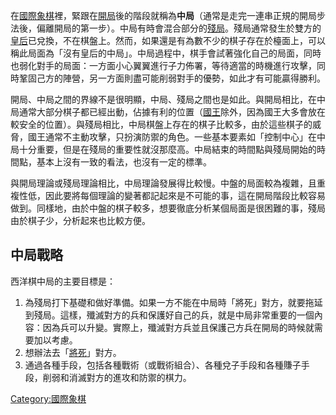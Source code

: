 {{unreferenced|time=2009-08-02T11:21:01+00:00}}
{{Chess diagram
| tright
| 
|= 
 8 |rd|  |  |qd|  |  |  |kd
 7 |pd|nd|  |  |bd|pd|rd|pd
 6 |  |  |  |  |pd|nl|pd|  
 5 |  |  |pd|  |pl|bd|ql|  
 4 |  |  |  |pd|  |pl|  |  
 3 |  |  |  |  |  |nl|rl|  
 2 |pl|pl|pl|  |  |  |pl|pl
 1 |  |  |bl|  |  |rl|kl|  
    a  b  c  d  e  f  g  h
| 此為中局局面的範例，對弈者分別為 Joseph Henry Blackburne - Siegbert Tarrasch, Breslau, 1889. 白方剛走了 26.Qh6-g5, 黑方的下一步為 26...Nb7-d6.
}}

在[[國際象棋|國際象棋]]裡，緊跟在[[國際象棋開局|開局]]後的階段就稱為'''中局'''（通常是走完一連串正規的開局步法後，偏離開局的第一步）。中局有時會混合部分的[[西洋棋殘局|殘局]]。殘局通常發生於雙方的[[皇后_(西洋棋)|皇后]]已兌換，不在棋盤上。然而，如果還是有為數不少的棋子存在於檯面上，可以稱此局面為「沒有皇后的中局」。中局過程中，棋手會試著強化自己的局面，同時也弱化對手的局面：一方面小心翼翼進行子力佈署，等待適當的時機進行攻擊，同時鞏固己方的陣營，另一方面則盡可能削弱對手的優勢，如此才有可能贏得勝利。

開局、中局之間的界線不是很明顯，中局、殘局之間也是如此。與開局相比，在中局通常大部分棋子都已經出動，佔據有利的位置（[[國王_(西洋棋)|國王]]除外，因為國王大多會放在較安全的位置）。與殘局相比，中局棋盤上存在的棋子比較多，由於這些棋子的威脅，國王通常不主動攻擊，只扮演防禦的角色。一些基本要素如「控制中心」在中局十分重要，但是在殘局的重要性就沒那麼高。中局結束的時間點與殘局開始的時間點，基本上沒有一致的看法，也沒有一定的標準。

與開局理論或殘局理論相比，中局理論發展得比較慢。中盤的局面較為複雜，且重複性低，因此要將每個理論的變著都記起來是不可能的事，這在開局階段比較容易做到。同樣地，由於中盤的棋子較多，想要徹底分析某個局面是很困難的事，殘局由於棋子少，分析起來也比較方便。

== 中局戰略 ==
西洋棋中局的主要目標是：

# 為殘局打下基礎和做好準備。如果一方不能在中局時「將死」對方，就要拖延到殘局。這樣，殲滅對方的兵和保護好自己的兵，就是中局非常重要的一個內容：因為兵可以升變。實際上，殲滅對方兵並且保護己方兵在開局的時候就需要加以考慮。
# 想辦法去「[[將死|將死]]」對方。
# 通過各種手段，包括各種戰術（或戰術組合）、各種兌子手段和各種賺子手段，削弱和消滅對方的進攻和防禦的棋力。

{{Authority control}}
[[Category:國際象棋|Category:國際象棋]]